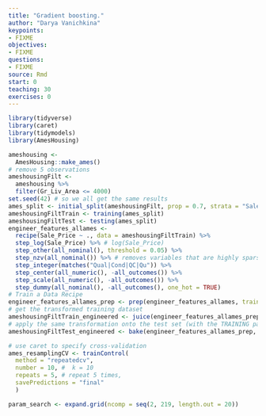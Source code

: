 ```yaml
---
title: "Gradient boosting."
author: "Darya Vanichkina"
keypoints:
- FIXME
objectives:
- FIXME
questions:
- FIXME
source: Rmd
start: 0
teaching: 30
exercises: 0
---
```




```r
library(tidyverse)
library(caret)
library(tidymodels)
library(AmesHousing)
```

```r
ameshousing <- 
  AmesHousing::make_ames() 
# remove 5 observations
ameshousingFilt <- 
  ameshousing %>% 
  filter(Gr_Liv_Area <= 4000)
set.seed(42) # so we all get the same results
ames_split <- initial_split(ameshousingFilt, prop = 0.7, strata = "Sale_Price")
ameshousingFiltTrain <- training(ames_split)
ameshousingFiltTest <- testing(ames_split)
engineer_features_allames <-
  recipe(Sale_Price ~ ., data = ameshousingFiltTrain) %>%
  step_log(Sale_Price) %>% # log(Sale_Price)
  step_other(all_nominal(), threshold = 0.05) %>%
  step_nzv(all_nominal()) %>% # removes variables that are highly sparse or unbalanced
  step_integer(matches("Qual|Cond|QC|Qu")) %>%
  step_center(all_numeric(), -all_outcomes()) %>%
  step_scale(all_numeric(), -all_outcomes()) %>%
  step_dummy(all_nominal(), -all_outcomes(), one_hot = TRUE)
# Train a Data Recipe
engineer_features_allames_prep <- prep(engineer_features_allames, training = ameshousingFiltTrain, verbose = TRUE)
# get the transformed training dataset
ameshousingFiltTrain_engineered <- juice(engineer_features_allames_prep)
# apply the same transformation onto the test set (with the TRAINING parameters)
ameshousingFiltTest_engineered <- bake(engineer_features_allames_prep, new_data = ameshousingFiltTest)

# use caret to specify cross-validation
ames_resamplingCV <- trainControl(
  method = "repeatedcv", 
  number = 10, #  k = 10
  repeats = 5, # repeat 5 times,
  savePredictions = "final"
  )
```

```r
param_search <- expand.grid(ncomp = seq(2, 219, length.out = 20))

```
